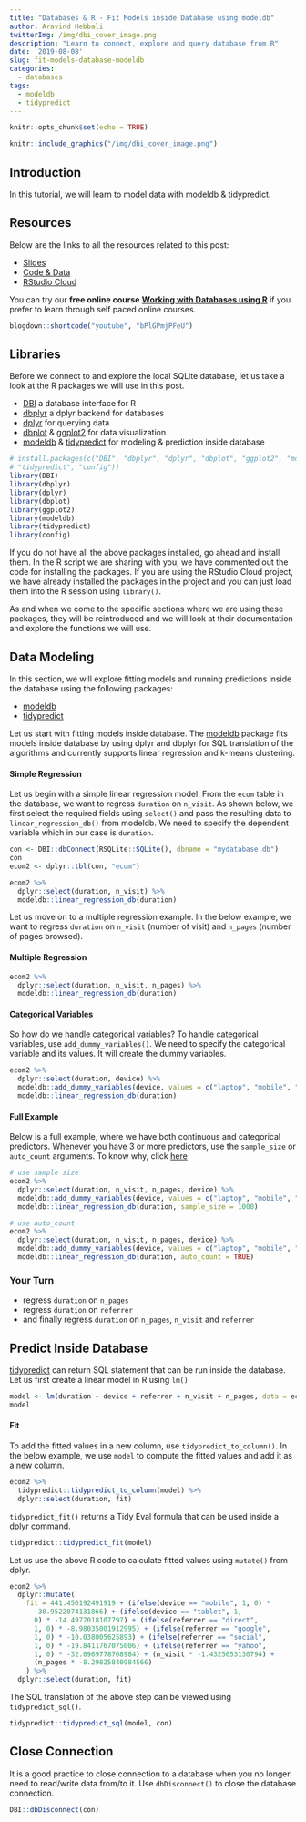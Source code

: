 ```yaml
---
title: "Databases & R - Fit Models inside Database using modeldb"
author: Aravind Hebbali
twitterImg: /img/dbi_cover_image.png
description: "Learn to connect, explore and query database from R"
date: '2019-08-08'
slug: fit-models-database-modeldb
categories:
  - databases
tags:
  - modeldb
  - tidypredict
---
```


```r
knitr::opts_chunk$set(echo = TRUE)
```

```r
knitr::include_graphics("/img/dbi_cover_image.png")
```

## Introduction

In this tutorial, we will learn to model data with modeldb & tidypredict.

## Resources

Below are the links to all the resources related to this post:

- <a href="https://slides.rsquaredacademy.com/sql/sqlite.html#/section" target="_blank">Slides</a>
- <a href="https://github.com/rsquaredacademy-education/online-courses/" target="_blank">Code & Data</a>
- <a href="https://rstudio.cloud/project/430439" target="_blank">RStudio Cloud</a>

You can try our **free online course** [**Working with Databases using R**](https://rsquared-academy.thinkific.com/courses/working-with-databases-using-r) if you prefer to learn through self paced online courses.

```r
blogdown::shortcode("youtube", "bPlGPmjPFeU")
```

## Libraries

Before we connect to and explore the local SQLite database, let us take a look at the R packages we will use in this post. 

- [DBI](http://r-dbi.github.io/DBI/) a database interface for R 
- [dbplyr](https://dbplyr.tidyverse.org/) a dplyr backend for databases
- [dplyr](https://dplyr.tidyverse.org/) for querying data
- [dbplot](https://edgararuiz.github.io/dbplot/) & [ggplot2](https://ggplot2.tidyverse.org/) for data visualization
- [modeldb](https://tidymodels.github.io/modeldb/) & [tidypredict](https://tidymodels.github.io/tidypredict/) for modeling & prediction inside database

```r
# install.packages(c("DBI", "dbplyr", "dplyr", "dbplot", "ggplot2", "modeldb",
# "tidypredict", "config"))
library(DBI)
library(dbplyr)
library(dplyr)
library(dbplot)
library(ggplot2)
library(modeldb)
library(tidypredict)
library(config)
```

If you do not have all the above packages installed, go ahead and install them. In the R script we are sharing with you, we have commented out the code for installing the packages. If you are using the RStudio Cloud project, we have already installed the packages in the project and you can just load them into the R session using `library()`. 

As and when we come to the specific sections where we are using these packages, they will be reintroduced and we will look at their documentation and explore the functions we will use.

## Data Modeling

In this section, we will explore fitting models and running predictions inside the database using the following packages:

- [modeldb](https://tidymodels.github.io/modeldb/index.html)
- [tidypredict](https://tidymodels.github.io/tidypredict/index.html)

Let us start with fitting models inside database. The [modeldb](https://tidymodels.github.io/modeldb/index.html) package fits models inside database by using dplyr and dbplyr for SQL translation of the algorithms and currently supports linear regression and k-means clustering. 

#### Simple Regression 

Let us begin with a simple linear regression model. From the `ecom` table in the database, we want to regress `duration` on `n_visit`. As shown below, we first select the required fields using `select()` and pass the resulting data to `linear_regression_db()` from modeldb. We need to specify the dependent variable which in our case is `duration`. 

```r
con <- DBI::dbConnect(RSQLite::SQLite(), dbname = "mydatabase.db")
con
ecom2 <- dplyr::tbl(con, "ecom")
```

```r
ecom2 %>% 
  dplyr::select(duration, n_visit) %>% 
  modeldb::linear_regression_db(duration)
```

Let us move on to a multiple regression example. In the below example, we want to regress `duration` on `n_visit` (number of visit) and `n_pages` (number of pages browsed).

#### Multiple Regression 

```r
ecom2 %>% 
  dplyr::select(duration, n_visit, n_pages) %>%
  modeldb::linear_regression_db(duration)
```

#### Categorical Variables

So how do we handle categorical variables? To handle categorical variables, use `add_dummy_variables()`. We need to specify the categorical variable and its values. It will create the dummy variables. 

```r
ecom2 %>% 
  dplyr::select(duration, device) %>%
  modeldb::add_dummy_variables(device, values = c("laptop", "mobile", "tablet")) %>%
  modeldb::linear_regression_db(duration)
```

#### Full Example

Below is a full example, where we have both continuous and categorical predictors. Whenever you have 3 or more predictors, use the `sample_size` or `auto_count` arguments. To know why, click [here](https://tidymodels.github.io/modeldb/reference/linear_regression_db.html)

```r
# use sample size
ecom2 %>% 
  dplyr::select(duration, n_visit, n_pages, device) %>%
  modeldb::add_dummy_variables(device, values = c("laptop", "mobile", "tablet")) %>%
  modeldb::linear_regression_db(duration, sample_size = 1000)

# use auto_count
ecom2 %>% 
  dplyr::select(duration, n_visit, n_pages, device) %>%
  modeldb::add_dummy_variables(device, values = c("laptop", "mobile", "tablet")) %>%
  modeldb::linear_regression_db(duration, auto_count = TRUE)
```

### Your Turn

- regress `duration` on `n_pages` 
- regress `duration` on `referrer`
- and finally regress `duration` on `n_pages`, `n_visit` and `referrer`

## Predict Inside Database

[tidypredict](https://tidymodels.github.io/tidypredict/index.html) can return SQL statement that can be run inside the database. Let us first create a linear model in R using `lm()`

```r
model <- lm(duration ~ device + referrer + n_visit + n_pages, data = ecom2)
model
```

#### Fit

To add the fitted values in a new column, use `tidypredict_to_column()`. In the below example, we use `model` to compute the fitted values and add it as a new column. 

```r
ecom2 %>% 
  tidypredict::tidypredict_to_column(model) %>% 
  dplyr::select(duration, fit)
```

`tidypredict_fit()` returns a Tidy Eval formula that can be used inside a dplyr command.

```r
tidypredict::tidypredict_fit(model)
```

Let us use the above R code to calculate fitted values using `mutate()` from dplyr.

```r
ecom2 %>%
  dplyr::mutate(
    fit = 441.450192491919 + (ifelse(device == "mobile", 1, 0) *
      -30.9522074131866) + (ifelse(device == "tablet", 1,
      0) * -14.4972018107797) + (ifelse(referrer == "direct",
      1, 0) * -8.98035001912995) + (ifelse(referrer == "google",
      1, 0) * -10.038005625893) + (ifelse(referrer == "social",
      1, 0) * -19.8411767075006) + (ifelse(referrer == "yahoo",
      1, 0) * -32.0969778768984) + (n_visit * -1.4325653130794) +
      (n_pages * -8.29825840984566)
    ) %>%
  dplyr::select(duration, fit)
```

The SQL translation of the above step can be viewed using `tidypredict_sql()`.

```r
tidypredict::tidypredict_sql(model, con)
```

## Close Connection

It is a good practice to close connection to a database when you no longer need to read/write data from/to it. Use `dbDisconnect()` to close the database connection.

```r
DBI::dbDisconnect(con)
```

